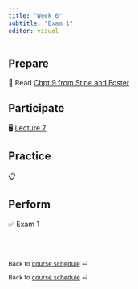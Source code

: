 ```yaml
---
title: "Week 6"
subtitle: "Exam 1"
editor: visual
---
```


## Prepare

📖 Read [Chpt 9 from Stine and Foster](https://www.pearson.com/us/higher-education/product/Stine-Statistics-for-Business-Decision-Making-and-Analysis-3rd-Edition/9780134497167.html)

## Participate

🖥️ [Lecture 7](/slides/lect_07.html)

## Practice

📋

## Perform

✅ Exam 1

<br><br>

::: {style="font-size: 0.875em;"}
Back to [course schedule](/ "Course schedule") ⏎
:::

::: {style="font-size: 0.875em;"}
Back to [course schedule](/ "Course schedule") ⏎
:::
